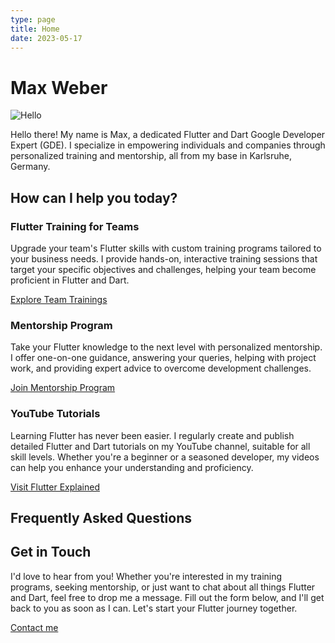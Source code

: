 ```yaml
---
type: page
title: Home
date: 2023-05-17
---
```



# Max Weber

<Image src="/images/avatar.png" alt="Hello" width={150} height={150} class="avatar"/>

<SocialMediaIcons />

Hello there! My name is Max, a dedicated Flutter and Dart Google Developer Expert (GDE).
I specialize in empowering individuals and companies through personalized
training and mentorship, all from my base in Karlsruhe, Germany.

## How can I help you today?
### Flutter Training for Teams
Upgrade your team's Flutter skills with custom training programs tailored to your business needs.
I provide hands-on, interactive training sessions that target your specific objectives and challenges,
helping your team become proficient in Flutter and Dart.

[Explore Team Trainings](./_flutter-trainings)

### Mentorship Program
Take your Flutter knowledge to the next level with personalized mentorship.
I offer one-on-one guidance, answering your queries, helping with project work,
and providing expert advice to overcome development challenges.

[Join Mentorship Program](./mentorship)

### YouTube Tutorials
Learning Flutter has never been easier. I regularly create and publish detailed Flutter and
Dart tutorials on my YouTube channel, suitable for all skill levels. Whether you're a beginner
or a seasoned developer, my videos can help you enhance your understanding and proficiency.

[Visit Flutter Explained](https://youtube.com/@flutterexplained)

## Frequently Asked Questions
<FAQs />

## Get in Touch
I'd love to hear from you! Whether you're interested in my training programs, seeking mentorship,
or just want to chat about all things Flutter and Dart, feel free to drop me a message.
Fill out the form below, and I'll get back to you as soon as I can.
Let's start your Flutter journey together.

<a href="mailto:flutterexp@gmail.com">Contact me</a>  